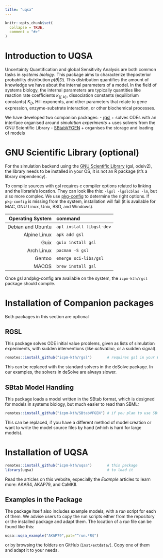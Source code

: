 ```yaml
---
title: "uqsa"
---
```


```r
knitr::opts_chunk$set(
  collapse = TRUE,
  comment = "#>"
)
```

# Introduction to UQSA

Uncertainty Quantification and global Sensitivity Analysis are both
common tasks in *systems biology*. This package aims to characterize
theposterior probability distribution $p(\theta|D)$. This distribution
quantifies the amount of knowledge we have about the internal
parameters of a model. In the field of systems biology, the internal
parameters are typically quantities like reaction rate coefficients
$k_{\{f,b\}}$, dissociation constants (equilibrium constants) $K_{D}$,
Hill exponents, and other parameters that relate to gene expression,
enzyme-substrate interaction, or other biochemical processes.

We have developed two companion packages:
- [rgsl](icpm-kth/rgsl)
    + solves ODEs with an interface organised around *simulation experiments*
    + uses solvers from the GNU Scientific Library
- [SBtabVFGEN](icpm-kth/SBtabVFGEN)
    + organises the storage and loading of models

# GNU Scientific Library (optional)

For the simulation backend using the [GNU Scientific Library](https://www.gnu.org/software/gsl/) (gsl, odeiv2), the library needs to be installed in your OS, it is not an R package (it's a library dependency).

To compile sources with gsl requires c compiler options related to
linking and the librarie's location. They can look like this: `-lgsl
-lgslcblas -lm`, but also more complex. We use
[pkg-config](https://www.freedesktop.org/wiki/Software/pkg-config/) to
determine the right options. If `pkg-config` is missing from the
system, installation will fail (it is available for MAC, GNU Linux,
Unix, BSD, and Windows).

|  Operating System | command                  |
|------------------:|:-------------------------|
| Debian and Ubuntu | `apt install libgsl-dev` |
|      Alpine Linux | `apk add gsl`            |
|              Guix | `guix install gsl`       |
|        Arch Linux | `pacman -S gsl`          |
|            Gentoo | `emerge sci-libs/gsl`    |
|             MACOS | `brew install gsl`       |

Once gsl andpkg-config are available on the system, the
`icpm-kth/rgsl` package should compile.

# Installation of Companion packages

Both packages in this section are optional

## RGSL

This package solves ODE initial value problems, given as lists of simulation experiments, with sudden
interventions (like *activation*, or a sudden signal).

```R
remotes::install_github("icpm-kth/rgsl")       # requires gsl in your OS
```

This can be replaced with the standard solvers in the deSolve package. In our examples, the solvers in deSolve are always slower.

## SBtab Model Handling

This package loads a model written in the SBtab format, which is designed for models in systems biology, but much easier to read than SBML:

```R
remotes::install_github("icpm-kth/SBtabVFGEN") # if you plan to use SBtab
```

This can be replaced, if you have a different method of model creation
or want to write the model source files by hand (which is hard for
large models).

# Installation of UQSA

```R
remotes::install_github("icpm-kth/uqsa")       # this package
library(uqsa)                                  # to load it
```

Read the articles on this website, especially the *Example* articles
to learn more: AKAR4, AKAP79, and CaMKII.

## Examples in the Package

The package itself also includes example models, with a *run* script
for each of them. We advise users to copy the run scripts either from
the repository or the installed package and adapt them. The location
of a *run* file can be found like this:

```R
uqsa::uqsa_example("AKAP79",pat="^run.*R$")
```

or by browsing the folders on GitHub (`inst/extdata/`). Copy one of them and adapt it to your needs.

